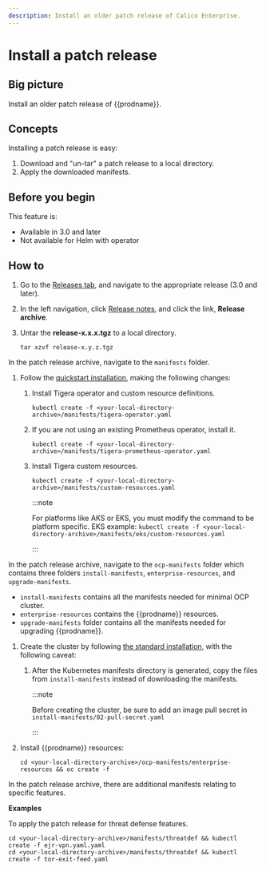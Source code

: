 ```yaml
---
description: Install an older patch release of Calico Enterprise.
---
```


# Install a patch release


## Big picture

Install an older patch release of {{prodname}}.

## Concepts

Installing a patch release is easy:

1. Download and "un-tar" a patch release to a local directory.
1. Apply the downloaded manifests.

## Before you begin

This feature is:

- Available in 3.0 and later
- Not available for Helm with operator

## How to

1. Go to the [Releases tab](https://docs.tigera.io/releases), and navigate to the appropriate release (3.0 and later).

1. In the left navigation, click [Release notes](../release-notes/index.mdx), and click the link, **Release archive**.

1. Untar the **release-x.x.x.tgz** to a local directory.

   ```batch
   tar xzvf release-x.y.z.tgz
   ```

<Tabs>
<TabItem label="Kubernetes" value="Kubernetes-0">

In the patch release archive, navigate to the `manifests` folder.

1. Follow the [quickstart installation](install-on-clusters/kubernetes/quickstart.mdx), making the following changes:

   1. Install Tigera operator and custom resource definitions.

      ```batch
      kubectl create -f <your-local-directory-archive>/manifests/tigera-operator.yaml
      ```

   2. If you are not using an existing Prometheus operator, install it.

      ```batch
      kubectl create -f <your-local-directory-archive>/manifests/tigera-prometheus-operator.yaml
      ```

   3. Install Tigera custom resources.

      ```batch
      kubectl create -f <your-local-directory-archive>/manifests/custom-resources.yaml
      ```

      :::note

      For platforms like AKS or EKS, you must modify the command to be platform specific.
      EKS example: `kubectl create -f <your-local-directory-archive>/manifests/eks/custom-resources.yaml`

      :::

</TabItem>
<TabItem label="OpenShift" value="OpenShift-1">

In the patch release archive, navigate to the `ocp-manifests` folder which contains three folders `install-manifests`,
`enterprise-resources`, and `upgrade-manifests`.

- `install-manifests` contains all the manifests needed for minimal OCP cluster.
- `enterprise-resources` contains the {{prodname}} resources.
- `upgrade-manifests` folder contains all the manifests needed for upgrading {{prodname}}.

1. Create the cluster by following [the standard installation](install-on-clusters/openshift/installation.mdx), with the following caveat:

   1. After the Kubernetes manifests directory is generated, copy the files from `install-manifests` instead of downloading the manifests.

      :::note

      Before creating the cluster, be sure to add an image pull secret in `install-manifests/02-pull-secret.yaml`

      :::

1. Install {{prodname}} resources:

   ```batch
   cd <your-local-directory-archive>/ocp-manifests/enterprise-resources && oc create -f
   ```

</TabItem>
<TabItem label="Features" value="Features-2">

In the patch release archive, there are additional manifests relating to specific features.

**Examples**

To apply the patch release for threat defense features.

```batch
cd <your-local-directory-archive>/manifests/threatdef && kubectl create -f ejr-vpn.yaml.yaml
cd <your-local-directory-archive>/manifests/threatdef && kubectl create -f tor-exit-feed.yaml
```

</TabItem>

</Tabs>

